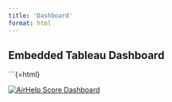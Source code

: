 ```yaml
---
title: 'Dashboard'
format: html
---
```


## Embedded Tableau Dashboard



```{=html}
<div class='tableauPlaceholder' id='viz1731965955209' style='position: relative'>
  <noscript>
    <a href='#'>
      <img alt='AirHelp Score Dashboard ' src='https:&#47;&#47;public.tableau.com&#47;static&#47;images&#47;Ma&#47;MakeoverMondayAirHelpScoreDashboard&#47;AirHelpScoreDashboard&#47;1_rss.png' style='border: none' />
    </a>
  </noscript>
  <object class='tableauViz'  style='display:none;'>
    <param name='host_url' value='https%3A%2F%2Fpublic.tableau.com%2F' /> 
    <param name='embed_code_version' value='3' /> 
    <param name='site_root' value='' />
    <param name='name' value='MakeoverMondayAirHelpScoreDashboard&#47;AirHelpScoreDashboard' />
    <param name='tabs' value='no' />
    <param name='toolbar' value='yes' />
    <param name='static_image' value='https:&#47;&#47;public.tableau.com&#47;static&#47;images&#47;Ma&#47;MakeoverMondayAirHelpScoreDashboard&#47;AirHelpScoreDashboard&#47;1.png' /> 
    <param name='animate_transition' value='yes' />
    <param name='display_static_image' value='yes' />
    <param name='display_spinner' value='yes' />
    <param name='display_overlay' value='yes' />
    <param name='display_count' value='yes' />
    <param name='language' value='en-US' />
    <param name='filter' value='publish=yes' />
  </object>
</div>                
<script type='text/javascript'>                    
  var divElement = document.getElementById('viz1731965955209');                    
  var vizElement = divElement.getElementsByTagName('object')[0];                    
  if ( divElement.offsetWidth > 800 ) { vizElement.style.width='1000px';vizElement.style.height='827px';} 
  else if ( divElement.offsetWidth > 500 ) { vizElement.style.width='1000px';vizElement.style.height='827px';} 
  else { vizElement.style.width='100%';vizElement.style.height='1977px';}                     
  var scriptElement = document.createElement('script');                    
  scriptElement.src = 'https://public.tableau.com/javascripts/api/viz_v1.js';                    
  vizElement.parentNode.insertBefore(scriptElement, vizElement);                
</script>

